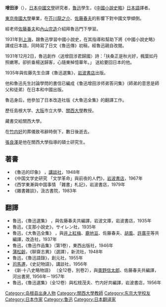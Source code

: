 {{Unreferenced|time=2020-07-09T10:18:13+00:00}}
{{japanese|japanese=増田 渉|kana=ますだ わたる|romaji=Masuda Wataru}}
'''增田涉'''（{{bd|1903年|10月12日|1977年|3月10日|catIdx=Z增}}），[[日本|日本]][[中國文學|中國文學]]研究者，[[魯迅|魯迅]]學生，《[[中國小說史略|中國小說史略]]》[[日本語|日本語]]譯者。

[[東京帝國大學|東京帝國大學]]畢業，在[[芥川龍之介|芥川龍之介]]、[[佐藤春夫|佐藤春夫]]的影響下對中國文學傾倒。

經老师[[佐藤春夫|佐藤春夫]]和[[內山完造|內山完造]]介紹拜魯迅門下學習。

1931年到[[上海|上海]]，跟魯迅學習中國小說史，在其指導和幫助下將《中國小說史略》譯成日本語，同時寫了日文《魯迅傳》初稿，經魯迅親自改閱。

1931年12月2日，魯迅創作〈送增田涉君歸國〉詩：「扶桑正是秋光好，楓葉如丹照嫩寒。卻折垂楊送歸客，心隨東棹憶華年。」 送給要回日本的他。　　

1935年與佐藤先生合譯《魯迅選集》，[[岩波書店|岩波書店]]出版。

他和魯迅先生討論學問的書信已編成《鲁迅增田涉师弟答问集》（師弟的意思是師父和徒弟）在日本和中國出版。

魯迅身后，他參加了日本改造社版《大魯迅全集》的翻譯工作。

歷任島根大学、[[大阪市|大阪]]市立大學、[[關西大學|關西大學]]教授。

藏書交給關西大學。

在[[竹内好|竹内好]]的葬儀致弔辭時倒下，數日後逝去。

[[張良澤|張良澤]]是他在關西大學指導的碩士研究生。

==著書==
*《魯迅的印象》 ，[[講談社|講談社]]，1948年 
*《中国文学史研究 「文学革命」與前夜的人們》，[[岩波書店|岩波書店]]，1967年 
*《西学東漸與中国事情 「雜書」札記》，岩波書店，1979年 
*《雜書雜談》，汲古書院，1983年 

==翻譯==
*魯迅，《魯迅選集》 ，與佐藤春夫共編譯，岩波文庫，岩波書店，1935年 
*魯迅，《支那小說史》，サイレン社，1935年 
*魯迅，《大魯迅全集》 ，與[[井上紅梅|井上紅梅]]、[[鹿地亘|鹿地亘]]、佐藤春夫、[[胡風|胡風]]、[[許廣平|許廣平]]等共編譯，改造社，1937年 
*魯迅，《魯迅作品集》（第1卷），東西出版社，1946年 
*[[蒲松齡|蒲松齡]]，《聊齋志異》（選譯），新流社，1948年　 
*魯迅，《魯迅語錄》，創元社，1955年 
*[[司馬遷|司馬遷]]，《史記物語》，講談社，1956年 
*《新·十八史略物語》 （全12卷，別卷2），與[[奧野信太郎|奧野信太郎]]、佐藤春夫共編譯，河出書房, 1956年－1957年 
*魯迅，《魯迅選集》（全12卷）與松枝茂夫、竹内好共編譯，岩波書店，1956年 

{{normdaten}}
{{DEFAULTSORT:Masuda Wataru}}
[[Category:岛根县出身人物|Category:岛根县出身人物]]
[[Category:關西大學教師|Category:關西大學教師]]
[[Category:东京大学校友|Category:东京大学校友]]
[[Category:日本作家|Category:日本作家]]
[[Category:鲁迅|Category:鲁迅]]
[[Category:日本翻译家|Category:日本翻译家]]